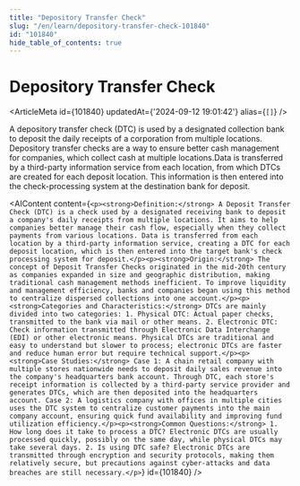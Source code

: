 ```yaml
---
title: "Depository Transfer Check"
slug: "/en/learn/depository-transfer-check-101840"
id: "101840"
hide_table_of_contents: true
---
```



# Depository Transfer Check

<ArticleMeta id={101840} updatedAt={'2024-09-12 19:01:42'} alias={`[]`} />
<div className='border-solid border-b border-t-0 my-4 border-[var(--ifm-color-gray-300)]' />

A depository transfer check (DTC) is used by a designated collection bank to deposit the daily receipts of a corporation from multiple locations. Depository transfer checks are a way to ensure better cash management for companies, which collect cash at multiple locations.Data is transferred by a third-party information service from each location, from which DTCs are created for each deposit location. This information is then entered into the check-processing system at the destination bank for deposit.

<AIContent content={`<p><strong>Definition:</strong> A Deposit Transfer Check (DTC) is a check used by a designated receiving bank to deposit a company's daily receipts from multiple locations. It aims to help companies better manage their cash flow, especially when they collect payments from various locations. Data is transferred from each location by a third-party information service, creating a DTC for each deposit location, which is then entered into the target bank's check processing system for deposit.</p><p><strong>Origin:</strong> The concept of Deposit Transfer Checks originated in the mid-20th century as companies expanded in size and geographic distribution, making traditional cash management methods inefficient. To improve liquidity and management efficiency, banks and companies began using this method to centralize dispersed collections into one account.</p><p><strong>Categories and Characteristics:</strong> DTCs are mainly divided into two categories: 1. Physical DTC: Actual paper checks, transmitted to the bank via mail or other means. 2. Electronic DTC: Check information transmitted through Electronic Data Interchange (EDI) or other electronic means. Physical DTCs are traditional and easy to understand but slower to process; electronic DTCs are faster and reduce human error but require technical support.</p><p><strong>Case Studies:</strong> Case 1: A chain retail company with multiple stores nationwide needs to deposit daily sales revenue into the company's headquarters bank account. Through DTC, each store's receipt information is collected by a third-party service provider and generates DTCs, which are then deposited into the headquarters account. Case 2: A logistics company with offices in multiple cities uses the DTC system to centralize customer payments into the main company account, ensuring quick fund availability and improving fund utilization efficiency.</p><p><strong>Common Questions:</strong> 1. How long does it take to process a DTC? Electronic DTCs are usually processed quickly, possibly on the same day, while physical DTCs may take several days. 2. Is using DTC safe? Electronic DTCs are transmitted through encryption and security protocols, making them relatively secure, but precautions against cyber-attacks and data breaches are still necessary.</p>`} id={101840} />

